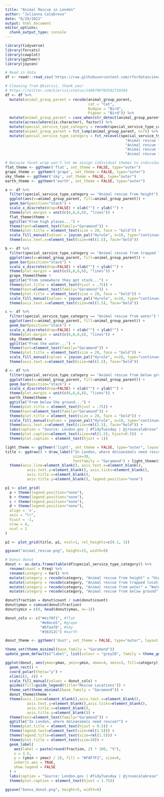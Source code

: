 ```yaml
---
title: "Animal Rescue in London"
author: "Julianna Calabrese"
date: "6/29/2021"
output: html_document
editor_options: 
  chunk_output_type: console
---
```


```r
library(tidyverse)
library(forcats)
library(cowplot)
library(ggthemr)
library(joycon)
```

```r
# Read in data
df <- readr::read_csv('https://raw.githubusercontent.com/rfordatascience/tidytuesday/master/data/2021/2021-06-29/animal_rescues.csv')

# Cleaning from @kierisi, thank you!
# https://twitter.com/kierisi/status/1409709703542710284
df <- df %>%
  mutate(animal_group_parent = recode(animal_group_parent,
                                      cat = "Cat",
                                      Budgie = "Bird",
                                      Pigeon = "Bird")) %>%
  mutate(animal_group_parent = case_when(str_detect(animal_group_parent, "Unknown") ~ "Unknown", TRUE ~ animal_group_parent)) %>%
  mutate(across(where(is.character), factor)) %>%
  mutate(special_service_type_category = recode(special_service_type_category, "Other animal assistance" = "Animal rescue from trapped location")) %>%
  mutate(animal_group_parent = fct_lump(animal_group_parent, n=7)) %>%
  mutate(special_service_type_category = fct_relevel(special_service_type_category,
                                                       "Animal rescue from height",
                                                       "Animal rescue from trapped location",
                                                       "Animal rescue from water",
                                                       "Animal rescue from below ground"))

# Because facet_wrap won't let me assign individual themes to individual facets :sadface:
flat_theme <- ggthemr('flat', set_theme = FALSE, type="outer")
grape_theme <- ggthemr('grape', set_theme = FALSE, type="outer")
sky_theme <- ggthemr('sky', set_theme = FALSE, type="outer")
earth_theme <- ggthemr('earth', set_theme = FALSE, type="outer")

a <- df %>%
  filter(special_service_type_category == "Animal rescue from height") %>%
  ggplot(aes(x=animal_group_parent, fill=animal_group_parent)) +
  geom_bar(position="stack") + 
  scale_x_discrete(drop=FALSE) + xlab("") + ylab("") + 
  theme(plot.margin = unit(c(6,6,6,6), "lines")) +
  flat_theme$theme +
  ggtitle("From high places...") +
  theme(text=element_text(family="Garamond")) + 
  theme(plot.title = element_text(size = 20, face = "bold")) +
  scale_fill_manual(values = joycon_pal("Hyrule", n=10, type="continuous")) +
  theme(axis.text.x=element_text(size=rel(1.5), face="bold"))

b <- df %>%
  filter(special_service_type_category == "Animal rescue from trapped location") %>%
  ggplot(aes(x=animal_group_parent, fill=animal_group_parent)) +
  geom_bar(position="stack") + 
  scale_x_discrete(drop=FALSE) + xlab("") + ylab("") + 
  theme(plot.margin = unit(c(6,6,6,6), "lines")) +
  grape_theme$theme +
  ggtitle("From somewhere they got stuck...") +
  theme(plot.title = element_text(hjust = .75)) +
  theme(text=element_text(family="Garamond")) +
  theme(plot.title = element_text(size = 20, face = "bold")) +
  scale_fill_manual(values = joycon_pal("Hyrule", n=10, type="continuous")) +
  theme(axis.text.x=element_text(size=rel(1.5), face="bold"))

c <- df %>%
  filter(special_service_type_category == "Animal rescue from water") %>%
  ggplot(aes(x=animal_group_parent, fill=animal_group_parent)) +
  geom_bar(position="stack") + 
  scale_x_discrete(drop=FALSE) + xlab("") + ylab("") + 
  theme(plot.margin = unit(c(6,6,6,6), "lines")) +
  sky_theme$theme +
  ggtitle("From the water...") +
  theme(text=element_text(family="Garamond")) +
  theme(plot.title = element_text(size = 20, face = "bold")) +
  scale_fill_manual(values = joycon_pal("Hyrule", n=10, type="continuous")) +
  theme(axis.text.x=element_text(size=rel(1.5), face="bold"))

d <- df %>%
  filter(special_service_type_category == "Animal rescue from below ground") %>%
  ggplot(aes(x=animal_group_parent, fill=animal_group_parent)) +
  geom_bar(position="stack") + 
  scale_x_discrete(drop=FALSE) + xlab("") + ylab("") + 
  theme(plot.margin = unit(c(6,6,6,6), "lines")) +
  earth_theme$theme +
  ggtitle("From below the ground...") +
  theme(plot.title = element_text(hjust = .75)) +
  theme(text=element_text(family="Garamond")) +
  theme(plot.title = element_text(size = 20, face = "bold")) +
  scale_fill_manual(values = joycon_pal("Hyrule", n=10, type="continuous")) +
  theme(axis.text.x=element_text(size=rel(1.5), face="bold")) +
  labs(caption = "Source: London.gov | #TidyTuesday | @jrosecalabrese", size=12) +
  theme(plot.caption=element_text(size=rel(1.5), hjust=0.5))  +
  theme(plot.caption = element_text(hjust = 1))

light_theme <- ggthemr('light', set_theme = FALSE, type="outer", layout = "minimal")
title <- ggdraw() + draw_label("In London, where do\nanimals need rescue?", 
                               size=30,
                               fontfamily = "Garamond") + light_theme$theme +
  theme(axis.line=element_blank(), axis.text.x=element_blank(),
          axis.text.y=element_blank(), axis.ticks=element_blank(),
          axis.title.x=element_blank(),
          axis.title.y=element_blank(), legend.position="none")

p1 <- plot_grid(
  a + theme(legend.position="none"),
  b + theme(legend.position="none"),
  c + theme(legend.position="none"),
  d + theme(legend.position="none"),
  align = 'v',
  axis = "lr",
  hjust = -1,
  nrow = 4,
  ncol = 1
)

p2 <- plot_grid(title, p1, ncol=1, rel_heights=c(0.1, 1))

ggsave("animal_rescue.png", height=15, width=9)
```

```r
# bonus donut
donut <- as.data.frame(table(df$special_service_type_category)) %>%
  rename(count = Freq) %>%
  rename(category = Var1) %>%
  mutate(category = recode(category, "Animal rescue from height" = "High locations")) %>%
  mutate(category = recode(category, "Animal rescue from trapped location" = "Trapped locations")) %>%
  mutate(category = recode(category, "Animal rescue from water" = "Water")) %>%
  mutate(category = recode(category, "Animal rescue from below ground" = "Below ground"))

donut$fraction = donut$count / sum(donut$count)
donut$ymax = cumsum(donut$fraction)
donut$ymin = c(0, head(donut$ymax, n=-1))

donut_cols <- c("#ecf0f1", #flat
                "#e8ece5", #grape
                "#bfeaf8", #sky
                "#36312C") #earth

donut_theme <- ggthemr('dust', set_theme = FALSE, type="outer", layout = "minimal")

theme_set(theme_minimal(base_family = "Garamond"))
update_geom_defaults("label", list(colour = "grey20", family = theme_get()$text$family))

ggplot(donut, aes(ymax=ymax, ymin=ymin, xmax=4, xmin=3, fill=category)) +
  geom_rect() +
  coord_polar(theta="y") +
  xlim(c(2, 4)) +
  scale_fill_manual(values = donut_cols) +
  guides(fill=guide_legend(title="Rescue Locations")) +
  theme_set(theme_minimal(base_family = "Garamond")) +
  donut_theme$theme +
  theme(axis.line=element_blank(),axis.text.x=element_blank(),
          axis.text.y=element_blank(),axis.ticks=element_blank(),
          axis.title.x=element_blank(),
          axis.title.y=element_blank()) +
  theme(text=element_text(family="Garamond")) +
  ggtitle("In London, where do\nanimals need rescue?") + 
  theme(plot.title = element_text(hjust = 0.5)) +
  theme(legend.text=element_text(size=rel(1.5))) +
  theme(legend.title=element_text(size=rel(1.5))) +
  theme(plot.title = element_text(size=30)) +
  geom_label(
    aes(label = paste(round(fraction, 2) * 100, "%"),
    x = 3.5,
    y = (ymin + ymax) / 2), fill = "#FAF7F2", size=6,
    inherit.aes = TRUE,
    show.legend = FALSE
  ) +
  labs(caption = "Source: London.gov | #TidyTuesday | @jrosecalabrese", size=26) +
  theme(plot.caption = element_text(hjust = 1.75))

ggsave("bonus_donut.png", height=5, width=6)
```


